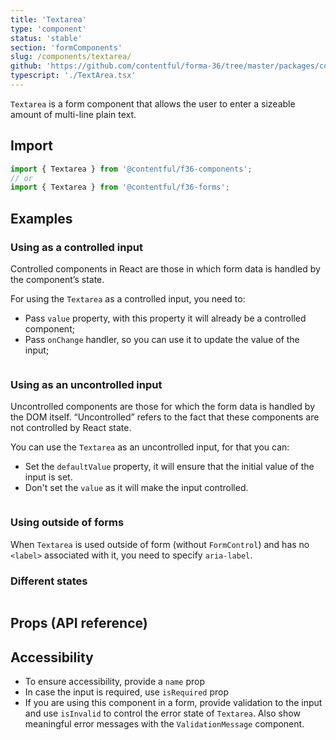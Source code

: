 ```yaml
---
title: 'Textarea'
type: 'component'
status: 'stable'
section: 'formComponents'
slug: /components/textarea/
github: 'https://github.com/contentful/forma-36/tree/master/packages/components/forms/src/Textarea'
typescript: './TextArea.tsx'
---
```


`Textarea` is a form component that allows the user to enter a sizeable amount of multi-line plain text.

## Import

```js static=true
import { Textarea } from '@contentful/f36-components';
// or
import { Textarea } from '@contentful/f36-forms';
```

## Examples

### Using as a controlled input

Controlled components in React are those in which form data is handled by the component’s state.

For using the `Textarea` as a controlled input, you need to:

- Pass `value` property, with this property it will already be a controlled component;
- Pass `onChange` handler, so you can use it to update the value of the input;

```jsx file=../../examples/TextareaControlledExample.tsx

```

### Using as an uncontrolled input

Uncontrolled components are those for which the form data is handled by the DOM itself. “Uncontrolled” refers to the fact that these components are not controlled by React state.

You can use the `Textarea` as an uncontrolled input, for that you can:

- Set the `defaultValue` property, it will ensure that the initial value of the input is set.
- Don't set the `value` as it will make the input controlled.

```jsx file=../../examples/TextareaUncontrolledExample.tsx

```

### Using outside of forms

When `Textarea` is used outside of form (without `FormControl`) and has no `<label>` associated with it, you need to specify `aria-label`.

### Different states

```jsx file=../../examples/TextareaStatesExample.tsx

```

## Props (API reference)

<PropsTable of="Textarea" />

## Accessibility

- To ensure accessibility, provide a `name` prop
- In case the input is required, use `isRequired` prop
- If you are using this component in a form, provide validation to the input and use `isInvalid` to control the error state of `Textarea`. Also show meaningful error messages with the `ValidationMessage` component.
